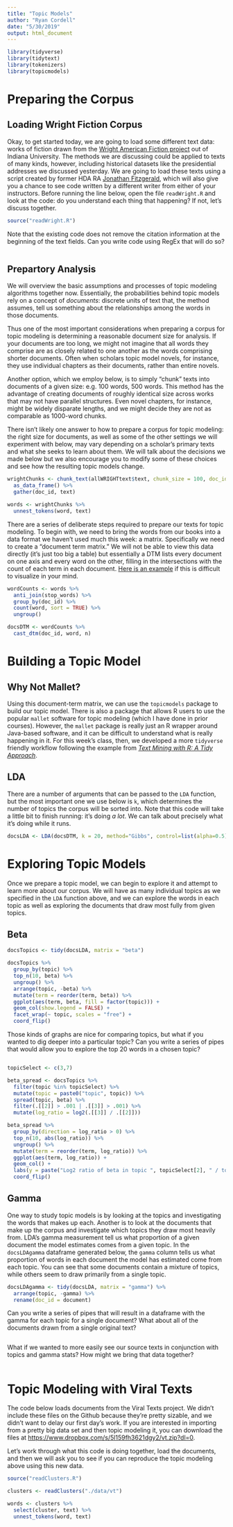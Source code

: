 ```yaml
---
title: "Topic Models"
author: "Ryan Cordell"
date: "5/30/2019"
output: html_document
---
```


```r

library(tidyverse)
library(tidytext)
library(tokenizers)
library(topicmodels)

```

# Preparing the Corpus

## Loading Wright Fiction Corpus

Okay, to get started today, we are going to load some different text data: works of fiction drawn from the [Wright American Fiction project](http://webapp1.dlib.indiana.edu/TEIgeneral/projectinfo.do?brand=wright) out of Indiana University. The methods we are discussing could be applied to texts of many kinds, however, including historical datasets like the presidential addresses we discussed yesterday. We are going to load these texts using a script created by former HDA RA [Jonathan Fitzgerald](http://jonathandfitzgerald.com/), which will also give you a chance to see code written by a different writer from either of your instructors. Before running the line below, open the file `readWright.R` and look at the code: do you understand each thing that happening? If not, let's discuss together. 

```r

source("readWright.R")

```

Note that the existing code does not remove the citation information at the beginning of the text fields. Can you write code using RegEx that will do so?

```r


```

## Prepartory Analysis

We will overview the basic assumptions and processes of topic modeling algorithms together now. Essentially, the probabilities behind topic models rely on a concept of *documents*: discrete units of text that, the method assumes, tell us something about the relationships among the words in those documents. 

Thus one of the most important considerations when preparing a corpus for topic modeling is determining a reasonable document size for analysis. If your documents are too long, we might not imagine that all words they comprise are as closely related to one another as the words comprising shorter documents. Often when scholars topic model novels, for instance, they use individual chapters as their documents, rather than entire novels. 

Another option, which we employ below, is to simply "chunk" texts into documents of a given size: e.g. 100 words, 500 words. This method has the advantage of creating documents of roughly identical size across works that may not have parallel structures. Even novel chapters, for instance, might be widely disparate lengths, and we might decide they are not as comparable as 1000-word chunks. 

There isn't likely one answer to how to prepare a corpus for topic modeling: the right size for documents, as well as some of the other settings we will experiment with below, may vary depending on a scholar's primary texts and what she seeks to learn about them. We will talk about the decisions we made below but we also encourage you to modify some of these choices and see how the resulting topic models change. 

```r

wrightChunks <- chunk_text(allWRIGHTtext$text, chunk_size = 100, doc_id = allWRIGHTtext$title) %>%
  as_data_frame() %>%
  gather(doc_id, text)

words <- wrightChunks %>%
  unnest_tokens(word, text) 

```

There are a series of deliberate steps required to prepare our texts for topic modeling. To begin with, we need to bring the words from our books into a data format we haven't used much this week: a matrix. Specifically we need to create a "document term matrix." We will not be able to view this data directly (it's just too big a table) but essentially a DTM lists every document on one axis and every word on the other, filling in the intersections with the count of each term in each document. [Here is an example](https://www.darrinbishop.com/blog/2017/10/text-analytics-document-term-matrix/) if this is difficult to visualize in your mind.

```r

wordCounts <- words %>%
  anti_join(stop_words) %>%
  group_by(doc_id) %>%
  count(word, sort = TRUE) %>%
  ungroup()

docsDTM <- wordCounts %>%
  cast_dtm(doc_id, word, n)

```

# Building a Topic Model

## Why Not Mallet?

Using this document-term matrix, we can use the `topicmodels` package to build our topic model. There is also a package that allows R users to use the popular `mallet` software for topic modeling (which I have done in prior courses). However, the `mallet` package is really just an R wrapper around Java-based software, and it can be difficult to understand what is really happening in it. For this week's class, then, we developed a more `tidyverse` friendly workflow following the example from [*Text Mining with R: A Tidy Approach*](https://www.tidytextmining.com/). 

## LDA

There are a number of arguments that can be passed to the `LDA` function, but the most important one we use below is `k`, which determines the number of topics the corpus will be sorted into. Note that this code will take a little bit to finish running: it's doing *a lot*. We can talk about precisely what it's doing while it runs.

```r

docsLDA <- LDA(docsDTM, k = 20, method="Gibbs", control=list(alpha=0.5))

```

# Exploring Topic Models

Once we prepare a topic model, we can begin to explore it and attempt to learn more about our corpus. We will have as many individual topics as we specified in the `LDA` function above, and we can explore the words in each topic as well as exploring the documents that draw most fully from given topics. 

## Beta 

```r
docsTopics <- tidy(docsLDA, matrix = "beta")

docsTopics %>%
  group_by(topic) %>%
  top_n(10, beta) %>%
  ungroup() %>%
  arrange(topic, -beta) %>%
  mutate(term = reorder(term, beta)) %>%
  ggplot(aes(term, beta, fill = factor(topic))) +
  geom_col(show.legend = FALSE) +
  facet_wrap(~ topic, scales = "free") +
  coord_flip()

```

Those kinds of graphs are nice for comparing topics, but what if you wanted to dig deeper into a particular topic? Can you write a series of pipes that would allow you to explore the top 20 words in a chosen topic?

```r


```


```r

topicSelect <- c(3,7)

beta_spread <- docsTopics %>%
  filter(topic %in% topicSelect) %>%
  mutate(topic = paste0("topic", topic)) %>%
  spread(topic, beta) %>%
  filter(.[[2]] > .001 | .[[3]] > .001) %>%
  mutate(log_ratio = log2(.[[3]] / .[[2]]))

beta_spread %>%
  group_by(direction = log_ratio > 0) %>%
  top_n(10, abs(log_ratio)) %>%
  ungroup() %>%
  mutate(term = reorder(term, log_ratio)) %>%
  ggplot(aes(term, log_ratio)) +
  geom_col() +
  labs(y = paste("Log2 ratio of beta in topic ", topicSelect[2], " / topic ", topicSelect[1])) +
  coord_flip()

```


## Gamma

One way to study topic models is by looking at the topics and investigating the words that makes up each. Another is to look at the documents that make up the corpus and investigate which topics they draw most heavily from. LDA's gamma measurement tell us what proportion of a given document the model estimates comes from a given topic. In the `docsLDAgamma` dataframe generated below, the `gamma` column tells us what proportion of words in each document the model has estimated come from each topic. You can see that some documents contain a mixture of topics, while others seem to draw primarily from a single topic. 

```r

docsLDAgamma <- tidy(docsLDA, matrix = "gamma") %>%
  arrange(topic, -gamma) %>%
  rename(doc_id = document)

```

Can you write a series of pipes that will result in a dataframe with the gamma for each topic for a single document? What about all of the documents drawn from a single original text?

```r


```

What if we wanted to more easily see our source texts in conjunction with topics and gamma stats? How might we bring that data together?

```r



```


# Topic Modeling with Viral Texts

The code below loads documents from the Viral Texts project. We didn't include these files on the Github because they're pretty sizable, and we didn't want to delay our first day's work. If you are interested in importing from a pretty big data set and then topic modeling it, you can download the files at <https://www.dropbox.com/s/5l159fh3621dgy2/vt.zip?dl=0>. 

Let's work through what this code is doing together, load the documents, and then we will ask you to see if you can reproduce the topic modeling above using this new data. 

```r

source("readClusters.R")

clusters <- readClusters("./data/vt")

words <- clusters %>%
  select(cluster, text) %>%
  unnest_tokens(word, text)

```

